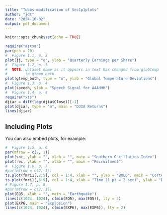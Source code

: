 ```yaml
---
title: "Tubbs modification of Sec1p1plots"
author: "jdt"
date: "2024-10-02"
output: pdf_document
---
```


```r
knitr::opts_chunk$set(echo = TRUE)
```


```r
require("astsa")
par(pch = 20)
#  Figure 1.1, p. 2
plot(jj, type = "o", ylab = "Quarterly Earnings per Share")
#  Figure 1.2, p. 3
#  NOTE: dataset name as it appears in text has changed from globtemp
#        to gtemp_both.
plot(gtemp_both, type = "o", ylab = "Global Temperature Deviations")
#  Figure 1.3, p. 4
plot(speech, ylab = "Speech Signal for AAAHHH")
#  Figure 1.4, p. 4
require("xts")
djiar = diff(log(djia$Close))[-1]
plot(djiar, type = "n", main = "DJIA Returns")
lines(djiar)

```

## Including Plots

You can also embed plots, for example:

```r
#  Figure 1.5, p. 6
par(mfrow = c(2, 1))
plot(soi, ylab = "", xlab = "", main = "Southern Oscillation Index")
plot(rec, ylab = "", xlab = "", main = "Recruitment")
#  Figure 1.6, p. 7
#par(mfrow = c(2, 1))
ts.plot(fmri1[,2:5], col = 1:4, xlab = "", ylab = "BOLD", main = "Cortex")
ts.plot(fmri1[,6:9], col = 1:4, xlab = "Time (1 pt = 2 sec)", ylab = "BOLD", main = "Thalamus & Cerebellum")
# Figure 1.7, p. 8
#par(mfrow = c(2, 1))
plot(EQ5, xlab = "", main = "Earthquake")
lines(c(1024, 1024), c(min(EQ5), max(EQ5)), lty = 2)
plot(EXP6, main = "Explosion")
lines(c(1024, 1024), c(min(EXP6), max(EXP6)), lty = 2)

```
